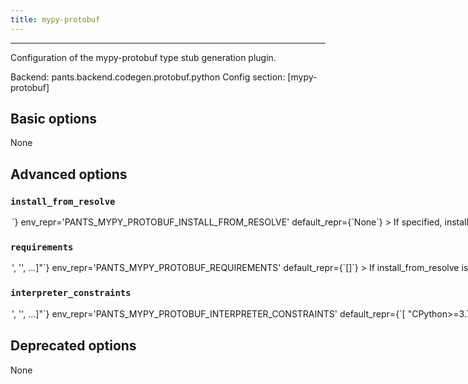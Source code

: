 ```yaml
---
title: mypy-protobuf
---
```



---


Configuration of the mypy-protobuf type stub generation plugin.

Backend: <span className="color--primary">pants.backend.codegen.protobuf.python</span>
Config section: <span className="color--primary">[mypy-protobuf]</span>

<span className={styles.options}>

## Basic options

None

## Advanced options


### `install_from_resolve`

<Option
  cli_repr={`--mypy-protobuf-install-from-resolve=<str>`}
  env_repr='PANTS_MYPY_PROTOBUF_INSTALL_FROM_RESOLVE'
  default_repr={`None`}
>

If specified, install the tool using the lockfile for this named resolve.

This resolve must be defined in `[python].resolves`, as described in https://www.pantsbuild.org/v2.19/docs/python-third-party-dependencies#user-lockfiles.

The resolve&#x27;s entire lockfile will be installed, unless specific requirements are listed via the `requirements` option, in which case only those requirements will be installed. This is useful if you don&#x27;t want to invalidate the tool&#x27;s outputs when the resolve incurs changes to unrelated requirements.

If unspecified, and the `lockfile` option is unset, the tool will be installed using the default lockfile shipped with Pants.

If unspecified, and the `lockfile` option is set, the tool will use the custom `mypy-protobuf` &#x22;tool lockfile&#x22; generated from the `version` and `extra_requirements` options. But note that this mechanism is deprecated.

</Option>

### `requirements`

<Option
  cli_repr={`--mypy-protobuf-requirements="['<str>', '<str>', ...]"`}
  env_repr='PANTS_MYPY_PROTOBUF_REQUIREMENTS'
  default_repr={`[]`}
>

If `install_from_resolve` is specified, install these requirements, at the versions provided by the specified resolve&#x27;s lockfile.

Values can be pip-style requirements (e.g., `tool` or `tool==1.2.3` or `tool>=1.2.3`), or addresses of `python_requirement` targets (or targets that generate or depend on `python_requirement` targets).

The lockfile will be validated against the requirements - if a lockfile doesn&#x27;t provide the requirement (at a suitable version, if the requirement specifies version constraints) Pants will error.

If unspecified, install the entire lockfile.

</Option>

### `interpreter_constraints`

<Option
  cli_repr={`--mypy-protobuf-interpreter-constraints="['<str>', '<str>', ...]"`}
  env_repr='PANTS_MYPY_PROTOBUF_INTERPRETER_CONSTRAINTS'
  default_repr={`[
  "CPython>=3.7,<4"
]`}
>

Python interpreter constraints for this tool.

</Option>

## Deprecated options

None


</span>